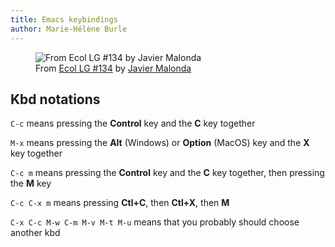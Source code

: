 ```yaml
---
title: Emacs keybindings
author: Marie-Hélène Burle
---
```


:::{.def}



:::

![From [Ecol LG #134](http://linuxgazette.net/134/ecol.html) by [Javier Malonda](https://linuxgazette.net/authors/malonda.html)](img/kbd.png){fig-align="center"}

## Kbd notations

`C-c` means pressing the **Control** key and the **C** key together

`M-x` means pressing the **Alt** (Windows) or **Option** (MacOS) key and the **X** key together

`C-c m` means pressing the **Control** key and the **C** key together, then pressing the **M** key

`C-c C-x m` means pressing **Ctl+C**, then **Ctl+X**, then **M**

`C-x C-c M-w C-m M-v M-t M-u` means that you probably should choose another kbd

